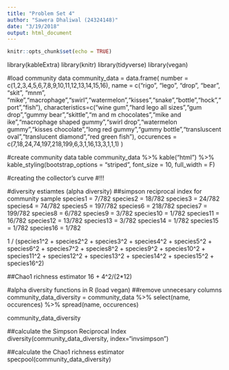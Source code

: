 ```yaml
---
title: "Problem Set 4"
author: "Sawera Dhaliwal (24324148)"
date: "3/19/2018"
output: html_document
---
```


```r
knitr::opts_chunk$set(echo = TRUE)
```

library(kableExtra)
library(knitr)
library(tidyverse)
library(vegan)

#load community data
community_data = data.frame(
  number = c(1,2,3,4,5,6,7,8,9,10,11,12,13,14,15,16),
  name = c("rigo", "lego", "drop", "bear", "skit", "mnm", "mike","macrophage","swirl","watermelon","kisses","snake","bottle","hock","port","fish"),
  characteristics=c("wine gum","hard lego all sizes","gum drop","gummy bear","skittle","m and m chocolates","mike and ike","macrophage shaped gummy","swirl drop","watermelon gummy","kisses chocolate","long red gummy","gummy bottle","transluscent oval","translucent diamond","red green fish"),
  occurences = c(7,18,24,74,197,218,199,6,3,1,16,13,3,1,1,1)
)

#create community data table
community_data %>% 
  kable("html") %>%
  kable_styling(bootstrap_options = "striped", font_size = 10, full_width = F)
  
#creating the collector's curve 
#!!!

#diversity estiamtes (alpha diversity)
##simpson reciprocal index for community sample 
species1 = 7/782
species2 = 18/782
species3 = 24/782
species4 = 74/782
species5 = 197/782
species6 = 218/782
species7 = 199/782
species8 = 6/782
species9 = 3/782
species10 = 1/782
species11 = 16/782
species12 = 13/782
species13 = 3/782
species14 = 1/782
species15 = 1/782
species16 = 1/782

1 / (species1^2 + species2^2 + species3^2 + species4^2 + species5^2 + species6^2 + species7^2 + species8^2 + species9^2 + species10^2 + species11^2 + species12^2 + species13^2 + species14^2 + species15^2 + species16^2)

##Chao1 richness estimator
16 + 4^2/(2*12)

#alpha diversity functions in R (load vegan)
##remove unnecesary columns
community_data_diversity = 
  community_data %>% 
  select(name, occurences) %>% 
  spread(name, occurences)

community_data_diversity

##calculate the Simpson Reciprocal Index
diversity(community_data_diversity, index="invsimpson")

##calculate the Chao1 richness estimator
specpool(community_data_diversity)